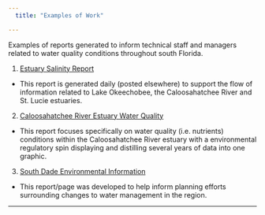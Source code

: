 ```yaml
---
  title: "Examples of Work"

---
```

  
Examples of reports generated to inform technical staff and managers related to water quality conditions throughout south Florida. 

1. [Estuary Salinity Report](https://swampthingpaul.github.io/static/examples/SalinityUpdate.html)
  -  This report is generated daily (posted elsewhere) to support the flow of information related to Lake Okeechobee, the Caloosahatchee River and St. Lucie estuaries.

2. [Caloosahatchee River Estuary Water Quality](https://swampthingpaul.github.io/static/examples/CRE_WQ.html)
  - This report focuses specifically on water quality (i.e. nutrients) conditions within the Caloosahatchee River estuary with a environmental regulatory spin displaying and distilling several years of data into one graphic.  

3. [South Dade Environmental Information](https://swampthingpaul.github.io/static/examples/SouthDade_summary.html)
  - This report/page was developed to help inform planning efforts surrounding changes to water management in the region.

---
  